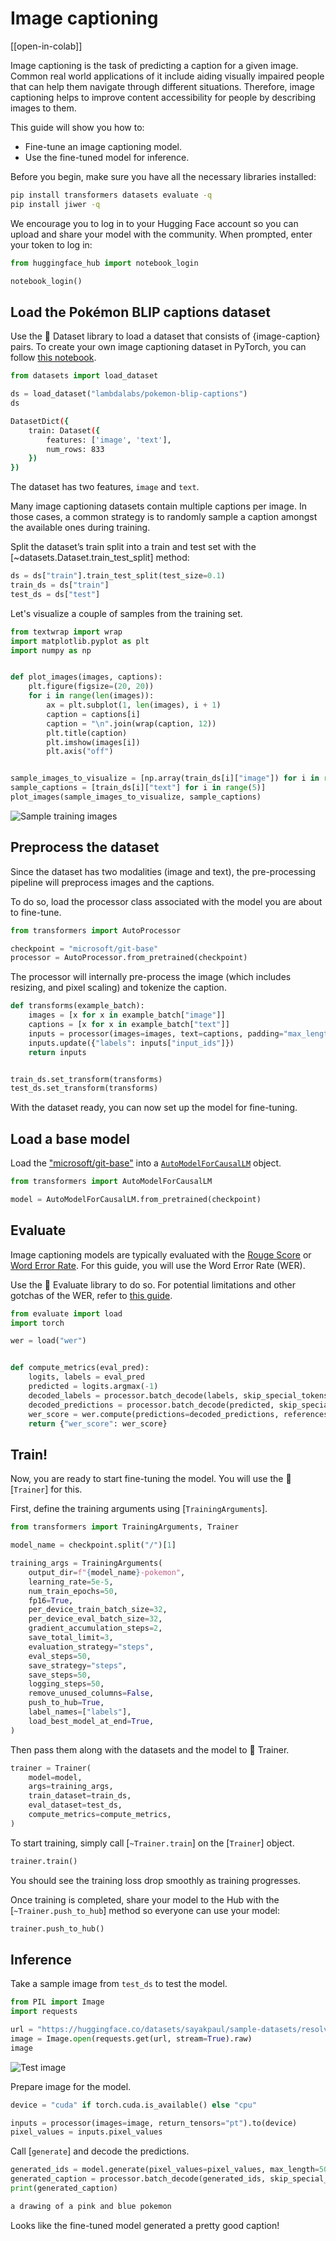 <!--Copyright 2023 The HuggingFace Team. All rights reserved.

Licensed under the Apache License, Version 2.0 (the "License"); you may not use this file except in compliance with
the License. You may obtain a copy of the License at

http://www.apache.org/licenses/LICENSE-2.0

Unless required by applicable law or agreed to in writing, software distributed under the License is distributed on
an "AS IS" BASIS, WITHOUT WARRANTIES OR CONDITIONS OF ANY KIND, either express or implied. See the License for the
specific language governing permissions and limitations under the License.
-->


# Image captioning

[[open-in-colab]]

Image captioning is the task of predicting a caption for a given image. Common real world applications of it include
aiding visually impaired people that can help them navigate through different situations. Therefore, image captioning
helps to improve content accessibility for people by describing images to them.

This guide will show you how to:

* Fine-tune an image captioning model.
* Use the fine-tuned model for inference. 

Before you begin, make sure you have all the necessary libraries installed:

```bash
pip install transformers datasets evaluate -q
pip install jiwer -q
```

We encourage you to log in to your Hugging Face account so you can upload and share your model with the community. When prompted, enter your token to log in:


```python
from huggingface_hub import notebook_login

notebook_login()
```

## Load the Pokémon BLIP captions dataset

Use the 🤗 Dataset library to load a dataset that consists of {image-caption} pairs. To create your own image captioning dataset
in PyTorch, you can follow [this notebook](https://github.com/NielsRogge/Transformers-Tutorials/blob/master/GIT/Fine_tune_GIT_on_an_image_captioning_dataset.ipynb). 


```python
from datasets import load_dataset

ds = load_dataset("lambdalabs/pokemon-blip-captions")
ds
```
```bash
DatasetDict({
    train: Dataset({
        features: ['image', 'text'],
        num_rows: 833
    })
})
```

The dataset has two features, `image` and `text`.

<Tip>

Many image captioning datasets contain multiple captions per image. In those cases, a common strategy is to randomly sample a caption amongst the available ones during training. 

</Tip>

Split the dataset’s train split into a train and test set with the [~datasets.Dataset.train_test_split] method:


```python
ds = ds["train"].train_test_split(test_size=0.1)
train_ds = ds["train"]
test_ds = ds["test"]
```

Let's visualize a couple of samples from the training set. 


```python
from textwrap import wrap
import matplotlib.pyplot as plt
import numpy as np


def plot_images(images, captions):
    plt.figure(figsize=(20, 20))
    for i in range(len(images)):
        ax = plt.subplot(1, len(images), i + 1)
        caption = captions[i]
        caption = "\n".join(wrap(caption, 12))
        plt.title(caption)
        plt.imshow(images[i])
        plt.axis("off")


sample_images_to_visualize = [np.array(train_ds[i]["image"]) for i in range(5)]
sample_captions = [train_ds[i]["text"] for i in range(5)]
plot_images(sample_images_to_visualize, sample_captions)
```
    
<div class="flex justify-center">
    <img src="https://huggingface.co/datasets/huggingface/documentation-images/resolve/main/transformers/tasks/sample_training_images_image_cap.png" alt="Sample training images"/>
</div>

## Preprocess the dataset

Since the dataset has two modalities (image and text), the pre-processing pipeline will preprocess images and the captions.

To do so, load the processor class associated with the model you are about to fine-tune. 

```python
from transformers import AutoProcessor

checkpoint = "microsoft/git-base"
processor = AutoProcessor.from_pretrained(checkpoint)
```

The processor will internally pre-process the image (which includes resizing, and pixel scaling) and tokenize the caption. 

```python
def transforms(example_batch):
    images = [x for x in example_batch["image"]]
    captions = [x for x in example_batch["text"]]
    inputs = processor(images=images, text=captions, padding="max_length")
    inputs.update({"labels": inputs["input_ids"]})
    return inputs


train_ds.set_transform(transforms)
test_ds.set_transform(transforms)
```

With the dataset ready, you can now set up the model for fine-tuning. 

## Load a base model

Load the ["microsoft/git-base"](https://huggingface.co/microsoft/git-base) into a [`AutoModelForCausalLM`](https://huggingface.co/docs/transformers/model_doc/auto#transformers.AutoModelForCausalLM) object.


```python
from transformers import AutoModelForCausalLM

model = AutoModelForCausalLM.from_pretrained(checkpoint)
```

## Evaluate

Image captioning models are typically evaluated with the [Rouge Score](https://huggingface.co/spaces/evaluate-metric/rouge) or [Word Error Rate](https://huggingface.co/spaces/evaluate-metric/wer). For this guide, you will use the Word Error Rate (WER). 

Use the 🤗 Evaluate library to do so. For potential limitations and other gotchas of the WER, refer to [this guide](https://huggingface.co/spaces/evaluate-metric/wer). 


```python
from evaluate import load
import torch

wer = load("wer")


def compute_metrics(eval_pred):
    logits, labels = eval_pred
    predicted = logits.argmax(-1)
    decoded_labels = processor.batch_decode(labels, skip_special_tokens=True)
    decoded_predictions = processor.batch_decode(predicted, skip_special_tokens=True)
    wer_score = wer.compute(predictions=decoded_predictions, references=decoded_labels)
    return {"wer_score": wer_score}
```

## Train!

Now, you are ready to start fine-tuning the model. You will use the 🤗 [`Trainer`] for this. 

First, define the training arguments using [`TrainingArguments`].


```python
from transformers import TrainingArguments, Trainer

model_name = checkpoint.split("/")[1]

training_args = TrainingArguments(
    output_dir=f"{model_name}-pokemon",
    learning_rate=5e-5,
    num_train_epochs=50,
    fp16=True,
    per_device_train_batch_size=32,
    per_device_eval_batch_size=32,
    gradient_accumulation_steps=2,
    save_total_limit=3,
    evaluation_strategy="steps",
    eval_steps=50,
    save_strategy="steps",
    save_steps=50,
    logging_steps=50,
    remove_unused_columns=False,
    push_to_hub=True,
    label_names=["labels"],
    load_best_model_at_end=True,
)
```

Then pass them along with the datasets and the model to 🤗 Trainer. 

```python
trainer = Trainer(
    model=model,
    args=training_args,
    train_dataset=train_ds,
    eval_dataset=test_ds,
    compute_metrics=compute_metrics,
)
```

To start training, simply call [`~Trainer.train`] on the [`Trainer`] object.

```python 
trainer.train()
```

You should see the training loss drop smoothly as training progresses.

Once training is completed, share your model to the Hub with the [`~Trainer.push_to_hub`] method so everyone can use your model:


```python
trainer.push_to_hub()
```

## Inference

Take a sample image from `test_ds` to test the model.


```python
from PIL import Image
import requests

url = "https://huggingface.co/datasets/sayakpaul/sample-datasets/resolve/main/pokemon.png"
image = Image.open(requests.get(url, stream=True).raw)
image
```

<div class="flex justify-center">
    <img src="https://huggingface.co/datasets/huggingface/documentation-images/resolve/main/transformers/tasks/test_image_image_cap.png" alt="Test image"/>
</div>
    
Prepare image for the model.

```python
device = "cuda" if torch.cuda.is_available() else "cpu"

inputs = processor(images=image, return_tensors="pt").to(device)
pixel_values = inputs.pixel_values
```

Call [`generate`] and decode the predictions. 

```python
generated_ids = model.generate(pixel_values=pixel_values, max_length=50)
generated_caption = processor.batch_decode(generated_ids, skip_special_tokens=True)[0]
print(generated_caption)
```
```bash
a drawing of a pink and blue pokemon
```

Looks like the fine-tuned model generated a pretty good caption!
